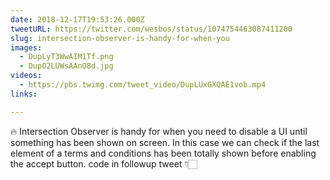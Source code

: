 ```yaml
---
date: 2018-12-17T19:53:26.000Z
tweetURL: https://twitter.com/wesbos/status/1074754463087411200
slug: intersection-observer-is-handy-for-when-you
images:
  - DupLyT3WwAIM1Tf.png
  - DupO2LUWsAAnO8d.jpg
videos:
  - https://pbs.twimg.com/tweet_video/DupLUxGXQAE1vob.mp4
links:

---
```

🔥 Intersection Observer is handy for when you need to disable a UI until something has been shown on screen. In this case we can check if the last element of a terms and conditions has been totally shown before enabling the accept button. code in followup tweet 👇🏻
